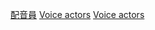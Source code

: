 {{Commonscat|Voice actors by country}}
{{Categories by country|nocat}}

[[Category:配音員|]]
[[Category:各國職業人物|Voice actors]]
[[Category:按國籍分類|Voice actors]]